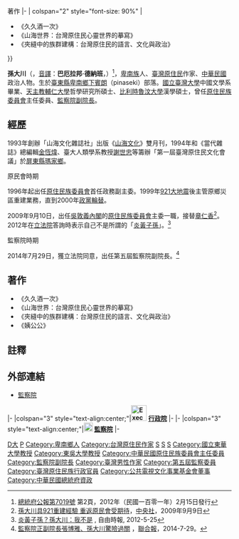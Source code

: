 {{Infobox Officeholder
|name              = 孫大川
|native_name       = Paelabang Danapan<br>巴厄拉邦·德納班
|image             = Paelabang danapan in 2015 TIBE.JPG
|imagesize         = 200px
|order             = {{ROC}}第5屆[[監察院副院長|監察院副院長]]
| term_start        = 2014年8月1日
| term_end          = 2020年7月31日
| 1blankname  = 監察院院長 
| 1namedata =[[張博雅|張博雅]]
|predecessor       = 陳進利
|successor         = [[李鴻鈞_(1959年)|李鴻鈞]]
|order2            = {{ROC}}[[行政院|行政院]][[中華民國原住民族委員會|原住民族委員會]]第5任主任委員 
|term_start2       = 2009年9月10日
|term_end2         = 2013年7月29日  
|premierroc2       =[[吳敦義|吳敦義]]<br>[[陳冲_(臺灣)|陳冲]]<br>[[江宜樺|江宜樺]]
|predecessor2      = [[章仁香|章仁香]]
|successor2        = [[林江義|林江義]]
|性別     = 男性
|籍貫     = 
|出生日期 = {{Birth date and age|year=1953|month=12|day=18}}
|出生地點 = {{TWN}}[[臺東縣|臺東縣]][[卑南鄉|卑南鄉]][[下賓朗|下賓朗]]（pinaseki）部落
|逝世日期 = 
|逝世地點 = 
|居處     = 
|安葬地點 = 
|party = {{Nonp}}
|職業     = 
|專業     = 原住民文學
|父母     = 
|配偶     = 陳淑屏
|子女     = 
|親屬     = 
|國籍     = {{ROC}}
|信仰     = 
|學歷     = 
|nickname =
| educate = 
*國立臺灣大學中國文學系學士<span style="color: blue;">（1976年）</span>
*輔仁大學哲學研究所碩士<span style="color: blue;">（1983年）</span>
*比利時魯汶大學漢學碩士<span style="color: blue;">（1988年）</span>
</div>
| past = 
*光啟社社長秘書<span style="color: blue;">（1982年－1984年）</span>
*東吳大學哲學系副教授<span style="color: blue;">（1988年－2000年）</span>
*中華民國臺灣原住民族文化發展協會秘書長、山海文化雜誌社總編輯<span style="color: blue;">（1993年－1996年）</span>
*輔仁大學兼任講師<span style="color: blue;">（1994年－1996年）</span>
*行政院原住民族委員會副主任委員、山海文化雜誌社總策劃<span style="color: blue;">（1996年－2000年）</span>
*國立清華大學兼任講師<span style="color: blue;">（2000年－2002年）</span>
*行政院原住民族委員會教育委員會審查委員<br><span style="color: blue;">（2000年－2009年）</span>
*教育部國語推行委員會常務委員、山海文化雜誌社總編輯<span style="color: blue;">（2000年－2009年）</span>
*財團法人原舞者文化藝術基金會董事長<br><span style="color: blue;">（2001年－2009年）</span>
*[[國立東華大學|國立東華大學]]民族發展研究所所長兼民族語言傳播學系系主任<span style="color: blue;">（2002年－2006年）</span>
*中正文化中心(兩廳院)第一屆、第二屆董事<br><span style="color: blue;">（2004年－2009年）</span>
*財團法人公共電視文化事業基金會第三屆、第四屆董事<span style="color: blue;">（2004年－2009年）</span>
*國立臺灣大學臺文所兼任副教授<br><span style="color: blue;">（2005年－2009年）</span>
*國立政治大學臺文所專任副教授<br><span style="color: blue;">（2006年－2009年）</span>
*中華民國臺灣原住民族文化發展協會理事長<br><span style="color: blue;">（2008年－2009年）</span>
*國立清華大學臺文所兼任副教授<br><span style="color: blue;">（2008年－2009年）</span>
*[[國家表演藝術中心|國家表演藝術中心]]董事<br><span style="color: blue;">（2014年4月－2014年7月）</span>
*[[中華民國原住民族委員會|原住民族委員會]]主任委員<br><span style="color: blue;">（2009年9月10日－2013年7月31日）</span>
*[[監察院|監察院]][[監察院副院長|副院長]]<br><span style="color: blue;">（2014年8月1日-2020年7月31日）</span>
</div>
|-
! colspan="2" style="background: #CFCFCF; text-align: center" {{!}} 著作
|- 
| colspan="2" style="font-size: 90%" |<div style="text-align: left">
*《久久酒一次》
*《山海世界：台灣原住民心靈世界的摹寫》
*《夾縫中的族群建構：台灣原住民的語言、文化與政治》
</div>
}}

'''孫大川'''（{{lang-pyu|Paelabang Danapan}}，[[音譯|音譯]]：'''巴厄拉邦·德納班'''，{{bd|1953年|12月18日|||}}）<ref>[http://www.president.gov.tw/Portals/0/Bulletins/paper/pdf/7019.pdf 總統府公報第7019號] {{Wayback|url=http://www.president.gov.tw/Portals/0/Bulletins/paper/pdf/7019.pdf |date=20140407103644 }} 第2頁，2012年（民國一百零一年）2月15日發行</ref>，[[卑南族|卑南族]]人、[[臺灣原住民族|臺灣原住民]]作家、[[中華民國|中華民國]]政治人物。生於[[臺東縣|臺東縣]][[卑南鄉|卑南鄉]][[下賓朗|下賓朗]]（pinaseki）部落。[[國立臺灣大學|國立臺灣大學]]中國文學系畢業、[[天主教輔仁大學|天主教輔仁大學]]哲學研究所碩士、[[比利時|比利時]][[魯汶大學|魯汶大學]]漢學碩士，曾任[[中華民國原住民族委員會|原住民族委員會]]主任委員、[[監察院|監察院]][[監察院副院長|副院長]]。

== 經歷 ==
1993年創辦「山海文化雜誌社」出版《[[山海文化|山海文化]]》雙月刊，1994年和《當代雜誌》總編輯[[金恆煒|金恆煒]]、臺大人類學系教授[[謝世忠|謝世忠]]等籌辦「第一屆臺灣原住民文化會議」於[[屏東縣|屏東縣]][[瑪家鄉|瑪家鄉]]。

;原民會時期
1996年起出任[[中華民國原住民族委員會|原住民族委員會]]首任政務副主委。1999年[[921大地震|921大地震]]後主管原鄉災區重建業務，直到2000年[[政黨輪替|政黨輪替]]。

2009年9月10日，出任[[吳敦義內閣|吳敦義內閣]]的[[中華民國原住民族委員會|原住民族委員會]]主委一職，接替[[章仁香|章仁香]]<ref>[http://n.yam.com/cna/garden/200909/20090909312793.html 孫大川具921重建經驗 重返原民會受期待]，[[中央社|中央社]]，2009年9月9日</ref>。2012年在[[立法院|立法院]]答詢時表示自己不是所謂的「[[炎黃子孫|炎黃子孫]]」。<ref>[http://www.libertytimes.com.tw/2012/new/may/25/today-fo1-2.htm 炎黃子孫？孫大川：我不是] {{Wayback|url=http://www.libertytimes.com.tw/2012/new/may/25/today-fo1-2.htm |date=20121119045323 }}, 自由時報, 2012-5-25</ref>

;監察院時期
2014年7月29日，獲立法院同意，出任第五屆監察院副院長。<ref>[http://udn.com/NEWS/BREAKINGNEWS/BREAKINGNEWS1/8835341.shtml?instant 監察院正副院長張博雅、孫大川驚險過關] {{Wayback|url=http://udn.com/NEWS/BREAKINGNEWS/BREAKINGNEWS1/8835341.shtml?instant |date=20140729120118 }}，[[聯合報|聯合報]]，2014-7-29。</ref>

== 著作 ==
*《久久酒一次》
*《山海世界：台灣原住民心靈世界的摹寫》
*《夾縫中的族群建構：台灣原住民的語言、文化與政治》
*《姨公公》

==註釋==
{{Reflist}}

== 外部連結 ==
{{commons category|Sun Ta-chuan}}
*[http://www.cy.gov.tw/ 監察院]{{Wayback|url=http://www.cy.gov.tw/ |date=20140825024423 }}

{{start box}}
{{s-gov|roc}}
|-
|colspan="3" style="text-align:center;"|'''[[File:Executive_Yuan,ROC_LOGO.svg|35px]] [[行政院|行政院]]'''
|-
{{s-before|[[章仁香|章仁香]]}}
{{s-title|[[中華民國原住民族委員會|行政院原住民族委員會]]主任委員<br><small>第七任<br>2009年9月10日－2013年7月30日}}
{{s-after|[[林江義|林江義]]}}
|-
|colspan="3" style="text-align:center;"|'''[[File:Emblem_of_Control_Yuan.svg|20px]] [[監察院|監察院]]'''
|-
{{s-before|[[陳進利|陳進利]]}}
{{s-title|[[監察院副院長|監察院副院長]]<br><small>第五屆<br>2014年8月1日－2020年7月31日}}
{{s-after|[[李鴻鈞_(1959年)|李鴻鈞]]}}
{{end box}}
{{中華民國監察院副院長}}
{{第五屆監察委員}}
{{吳敦義內閣}}
{{陳冲內閣}}
{{江宜樺內閣}}

{{DEFAULTSORT:Sun孫}}
{{Portal bar|台灣|臺東|政治|人物}}
[[Category:孙姓|D大]]
[[Category:卑南族人|P]]
[[Category:卑南鄉人|Category:卑南鄉人]]
[[Category:台灣原住民作家|Category:台灣原住民作家]]
[[Category:國立臺灣大學文學院校友|S]]
[[Category:輔仁大學校友|S]]
[[Category:荷语天主教鲁汶大学校友|S]]
[[Category:國立東華大學教授|Category:國立東華大學教授]]
[[Category:東吳大學教授|Category:東吳大學教授]]
[[Category:中華民國原住民族委員會主任委員|Category:中華民國原住民族委員會主任委員]]
[[Category:監察院副院長|Category:監察院副院長]]
[[Category:臺灣男性作家|Category:臺灣男性作家]]
[[Category:第五屆監察委員|Category:第五屆監察委員]]
[[Category:臺灣原住民族行政官員|Category:臺灣原住民族行政官員]]
[[Category:公共電視文化事業基金會董事|Category:公共電視文化事業基金會董事]]
[[Category:中華民國總統府資政|Category:中華民國總統府資政]]